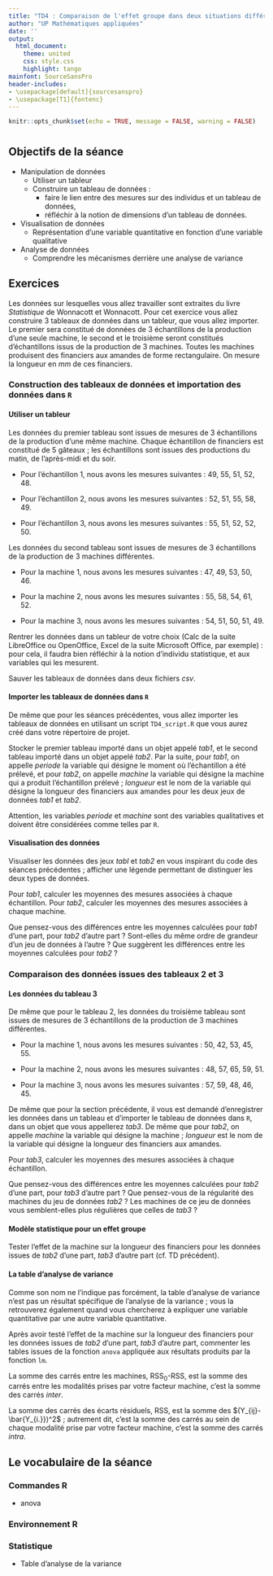 ```yaml
---
title: "TD4 : Comparaison de l'effet groupe dans deux situations différentes"
author: "UP Mathématiques appliquées"
date: ''
output:
  html_document:
    theme: united
    css: style.css
    highlight: tango
mainfont: SourceSansPro
header-includes:
- \usepackage[default]{sourcesanspro}
- \usepackage[T1]{fontenc}
---
```


```r
knitr::opts_chunk$set(echo = TRUE, message = FALSE, warning = FALSE)
```

# {.tabset .tabset-fade .tabset-pills}

##  Objectifs de la séance  

* Manipulation de données     
  * Utiliser un tableur
  * Construire un tableau de données :
    * faire le lien entre des mesures sur des individus et un tableau de données,
    * réfléchir à la notion de dimensions d'un tableau de données.
* Visualisation de données     
  * Représentation d'une variable quantitative en fonction d'une variable qualitative
* Analyse de données     
  * Comprendre les mécanismes derrière une analyse de variance
  
## Exercices 

Les données sur lesquelles vous allez travailler sont extraites du livre *Statistique* de Wonnacott et Wonnacott. Pour cet exercice vous allez construire 3 tableaux de données dans un tableur, que vous allez importer. Le premier sera constitué de données de 3 échantillons de la production d'une seule machine, le second et le troisième seront constitués d'échantillons issus de la production de 3 machines. Toutes les machines produisent des financiers aux amandes de forme rectangulaire. On mesure la longueur en *mm* de ces financiers.

### Construction des tableaux de données et importation des données dans `R`

#### Utiliser un tableur

Les données du premier tableau sont issues de mesures de 3 échantillons de la production d'une même machine. Chaque échantillon de financiers est constitué de 5 gâteaux ; les échantillons sont issues des productions du matin, de l'après-midi et du soir.

* Pour l'échantillon 1, nous avons les mesures suivantes : 49, 55, 51, 52, 48.

* Pour l'échantillon 2, nous avons les mesures suivantes : 52, 51, 55, 58, 49.

* Pour l'échantillon 3, nous avons les mesures suivantes : 55, 51, 52, 52, 50.

Les données du second tableau sont issues de mesures de 3 échantillons de la production de 3 machines différentes.

* Pour la machine 1, nous avons les mesures suivantes : 47, 49, 53, 50, 46.

* Pour la machine 2, nous avons les mesures suivantes : 55, 58, 54, 61, 52.

* Pour la machine 3, nous avons les mesures suivantes : 54, 51, 50, 51, 49.

Rentrer les données dans un tableur de votre choix (Calc de la suite LibreOffice ou OpenOffice, Excel de la suite Microsoft Office, par exemple) : pour cela, il faudra bien réfléchir à la notion d'individu statistique, et aux variables qui les mesurent.

Sauver les tableaux de données dans deux fichiers *csv*.

####  Importer les tableaux de données dans `R`

De même que pour les séances précédentes, vous allez importer les tableaux de données en utilisant un script `TD4_script.R` que vous aurez créé dans votre répertoire de projet.

Stocker le premier tableau importé dans un objet appelé *tab1*, et le second tableau importé dans un objet appelé *tab2*. Par la suite, pour *tab1*, on appelle *periode* la variable qui désigne le moment où l'échantillon a été prélevé, et pour *tab2*, on appelle *machine* la variable qui désigne la machine qui a produit l'échantillon prélevé ; *longueur* est le nom de la variable qui désigne la longueur des financiers aux amandes pour les deux jeux de données *tab1* et *tab2*.

Attention, les variables *periode* et *machine* sont des variables qualitatives et doivent être considérées comme telles par `R`.

####  Visualisation des données

Visualiser les données des jeux *tabl* et *tab2* en vous inspirant du code des séances précédentes ; afficher une légende permettant de distinguer les deux types de données.

Pour *tab1*, calculer les moyennes des mesures associées à chaque échantillon. Pour *tab2*, calculer les moyennes des mesures associées à chaque machine. 

Que pensez-vous des différences entre les moyennes calculées pour *tab1* d'une part, pour *tab2* d'autre part ? Sont-elles du même ordre de grandeur d'un jeu de données à l'autre ? Que suggèrent les différences entre les moyennes calculées pour *tab2* ?


### Comparaison des données issues des tableaux 2 et 3

#### Les données du tableau 3

De même que pour le tableau 2, les données du troisième tableau sont issues de mesures de 3 échantillons de la production de 3 machines différentes.

* Pour la machine 1, nous avons les mesures suivantes : 50, 42, 53, 45, 55.

* Pour la machine 2, nous avons les mesures suivantes : 48, 57, 65, 59, 51.

* Pour la machine 3, nous avons les mesures suivantes : 57, 59, 48, 46, 45.

De même que pour la section précédente, il vous est demandé d'enregistrer les données dans un tableau et d'importer le tableau de données dans `R`, dans un objet que vous appellerez *tab3*. De même que pour *tab2*, on appelle *machine* la variable qui désigne la machine ; *longueur* est le nom de la variable qui désigne la longueur des financiers aux amandes.

Pour *tab3*, calculer les moyennes des mesures associées à chaque échantillon. 

Que pensez-vous des différences entre les moyennes calculées pour *tab2* d'une part, pour *tab3* d'autre part ? Que pensez-vous de la régularité des machines du jeu de données *tab2* ? Les machines de ce jeu de données vous semblent-elles plus régulières que celles de *tab3* ?

#### Modèle statistique pour un effet groupe

Tester l'effet de la machine sur la longueur des financiers pour les données issues de *tab2* d'une part, *tab3* d'autre part (cf. TD précédent).

#### La table d'analyse de variance

Comme son nom ne l'indique pas forcément, la table d'analyse de variance n'est pas un résultat spécifique de l'analyse de la variance ; vous la retrouverez également quand vous chercherez à expliquer une variable quantitative par une autre variable quantitative.

Après avoir testé l'effet de la machine sur la longueur des financiers pour les données issues de *tab2* d'une part, *tab3* d'autre part, commenter les tables issues de la fonction `anova` appliquée aux résultats produits par la fonction `lm`.

La somme des carrés entre les machines, RSS$_{0}$-RSS, est la somme des carrés entre les modalités prises par votre facteur machine, c'est la somme des carrés *inter*.

La somme des carrés des écarts résiduels, RSS, est la somme des $(Y_{ij}-\bar{Y_{i.}})^2$ ; autrement dit, c'est la somme des carrés au sein de chaque modalité prise par votre facteur machine, c'est la somme des carrés *intra*.


## Le vocabulaire de la séance

### Commandes R
- anova

### Environnement R

### Statistique 
- Table d'analyse de la variance
